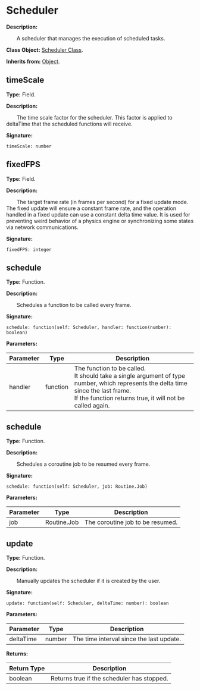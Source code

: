 # Scheduler

**Description:**

&emsp;&emsp;A scheduler that manages the execution of scheduled tasks.

**Class Object:** [Scheduler Class](/docs/api/Class%20Object/Scheduler).

**Inherits from:** [Object](/docs/api/Class/Object).

## timeScale

**Type:** Field.

**Description:**

&emsp;&emsp;The time scale factor for the scheduler.
This factor is applied to deltaTime that the scheduled functions will receive.

**Signature:**
```tl
timeScale: number
```

## fixedFPS

**Type:** Field.

**Description:**

&emsp;&emsp;The target frame rate (in frames per second) for a fixed update mode.
The fixed update will ensure a constant frame rate, and the operation handled in a fixed update can use a constant delta time value.
It is used for preventing weird behavior of a physics engine or synchronizing some states via network communications.

**Signature:**
```tl
fixedFPS: integer
```

## schedule

**Type:** Function.

**Description:**

&emsp;&emsp;Schedules a function to be called every frame.

**Signature:**
```tl
schedule: function(self: Scheduler, handler: function(number): boolean)
```

**Parameters:**

| Parameter | Type | Description |
| --- | --- | --- |
| handler | function | The function to be called.<br/>It should take a single argument of type number, which represents the delta time since the last frame.<br/>If the function returns true, it will not be called again. |

## schedule

**Type:** Function.

**Description:**

&emsp;&emsp;Schedules a coroutine job to be resumed every frame.

**Signature:**
```tl
schedule: function(self: Scheduler, job: Routine.Job)
```

**Parameters:**

| Parameter | Type | Description |
| --- | --- | --- |
| job | Routine.Job | The coroutine job to be resumed. |

## update

**Type:** Function.

**Description:**

&emsp;&emsp;Manually updates the scheduler if it is created by the user.

**Signature:**
```tl
update: function(self: Scheduler, deltaTime: number): boolean
```

**Parameters:**

| Parameter | Type | Description |
| --- | --- | --- |
| deltaTime | number | The time interval since the last update. |

**Returns:**

| Return Type | Description |
| --- | --- |
| boolean | Returns true if the scheduler has stopped. |